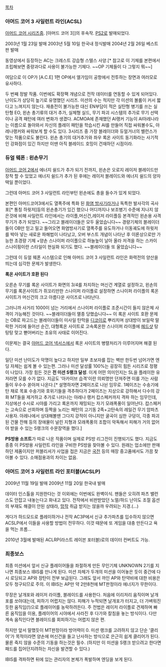 [[목차]]
=== 아머드 코어 3 사일런트 라인(ACSL) ===

[[아머드 코어 시리즈]]중. [아머드 코어 3]]의 후속작. [[PS2]]로 발매되었다.

2003년 1월 23일 발매
2003년 5월 10일 한국내 정식발매
2004년 2월 26일 베스트판 발매

{{{#!html
<object width="640" height="385"><param name=움ㅈ지ovie" value="http://www.youtube.com/v/vzbVQnGcSfc&hl=en_US&fs=1&"></param><param name="allowFullScreen" value="true"></param><param name="allowscriptaccess" value="always"></param><embed src="http://www.youtube.com/v/vzbVQnGcSfc&hl=en_US&fs=1&" type="application/x-shockwave-flash" allowscriptaccess="always" allowfullscreen="true" width="640" height="385"></embed></object>
}}}
동영상에서 등장하는 AC는 크레스트 강습형 스텔스 사양.[* 참고로 이 기체를 본편에서 조립해보면 중량과다로 사용이 불가능한 기체다. ~~OP 기체들이 다 그렇지 뭐~~]

여담으로 이 OP가 [A.C.E] 1편 OP에서 엘가임이 공항에서 전투하는 장면과 여러모로 유사하다.

두 번째 정발 작품. 이번에도 확장팩 개념으로 전작 데이터를 연동할 수 있게 되어있다. 난이도가 상당히 높기로 유명했던 시리즈. 미션의 수는 적지만 각 미션의 볼륨이 커서 짧다고 느껴지지 않는다. 재충전이 불가능한 대신 EN부담이 적은 실탄형 병기를 쓰는 실탄형 EO, 왼손 총기류의 대거 추가, 실체형 실드, 무기 파괴 시스템의 추가로 무기 선택이나 공격 패턴에 여러 변화가 생겼다. ACMOA에 존재했던 AI랭커 기능이 AI아레나라는 이름으로 돌아와서 자신의 플레이 패턴을 학습시킨 AI를 만들어 직접 싸워볼수도, 아레나랭커와 싸워보게 할 수도 있다. 3시리즈 중 가장 블레이더와 듀얼거너의 벨런스가 맞는 작품으로도 불린다. 왼손 총기의 대거추가와 좌우 록온 사이트 동기화라는 사기적인 강화점이 있긴 하지만 이땐 아직 블레이드 호밍이 건재하던 시점이라. 

=== 듀얼 웨폰 : 왼손무기 ===

[[아머드 코어 2]]에서 에너지 쉴드가 추가 되기 전까지, 왼손은 오로지 레이저 블레이드만 장착 할 수 있었고 에너지 쉴드가 추가 된 후에는 레이저 블레이드와 에너지 쉴드의 양자택일 뿐이었다.

그런데 아머드 코어 3 사일런트 라인부턴 왼손에도 총을 들수가 있게 되었다.

본편인 아머드코어3에서도 열폭주에 특화 된 [[화염 방사기]]라거나 독특한 발사각의 곡사포[* 통칭 하윗저]등의 왼손총기가 있긴 했으나 어디까지나 보조병기 수준에 지나지 않은것에 비해 사일런트 라인에서는 라이플,머신건,레이저 라이플등 본격적인 왼손용 사격무기가 추가 되었다. ~~그리고 블레이더들은 모두 울었습니다~~ 경량기체의 블레이더들이 OB만 믿고 밀고 들어오면 화염방사기로 열폭주를 유도하거나 이동궤도에 하윗저를 박아 넣는 새로운 파해법이 나타났고, 오버 부스트 개념이 나타난 후 이론상으로만 가능한 초경량 기체 +양손 스나이퍼 라이플으로 하늘높이 날아 올라 저격을 하는 스카이 스나이핑이란 스타일이 현실화 되기도 했다. ~~블레이더들 또 울었습니다~~ 

그런데 이 듀얼 웨폰 시스템으로 인해 아머드 코어 3 사일런트 라인은 화력전의 양산을 띄는데 심각한 문제가 발생한다.

'''록온 사이트가 호환 된다'''

오른손 무기를 록온 사이트가 화면의 3/4를 차지하는 머신건 계열로 설정하고, 왼손의 무기를 록온사이트가 쥐꼬리만한 스나이퍼 라이플로 설정하면 스나이퍼 라이플의 록온 사이트가 머신건의 크고 아름다운 사이즈로 나타난다. 

그러니까 사거리 1000이 넘는 거리에서 스나이퍼 라이플로 조준시간이 들지 않은체 사격이 가능해진 것이다. ~~블레이더들이 멸종 당했습니다~~ 이 록온 사이트 호환 문제는 OB로 파고드는 블레이더들이  미사일 탄막을 [[디코이]]로 뿌리치며 상대방이 보일락 말락한 거리에 들어선 순간, 대형록온 사이트로 고속록온한 스나이퍼 라이플에 [[헤드샷]] 탕탕탕 맞고 뻗어버리는 초유의 사태로 이어진다.

이문제는 결국 [[아머드 코어 넥서스]]에서 록온 사이트의 병렬처리가 이루어지며 해결 된다.


일단 미션 난이도가 악명이 높다고 하지만 일부 초보자를 잡는 벽만 한두번 넘어가면 엔딩 자체는 쉽게 볼 수 있는편. 그러나 미션 달성률 100%는 굉장히 힘든 시리즈로 정평이 나있다. 가장 힘든 것은 '''전 미션 S랭크 달성'''. 이게 어떤 의미인지는 SL을 플레이한 유저라면 모를 수가 없다. 지금도 '아카이브 습격'이란 의뢰명만 던져주면 이를 가는 사람들이 우수수 쏟아져 나온다.[* 설명하자면 2페이즈로 나뉜 임무로. 1페이즈는 수송기에 탄 채로 목표 수송기와 호위기들을 격추하다가 2페이즈는 지상으로 강하해서 다수의 강화 MT들을 제거하고 추가로 나타나는 아레나 랭커 캅스페커까지 격파 하는 임무인데, 지상에선 수시로 시야를 가리고 록온까지 재밍되는 자기 모래폭풍이 일어난다. 캅스페커는 고속으로 선회하며 등짝을 노리는 패턴의 고기동 2족+고탄속의 레일건 무기 암파츠 사용자. 아레나에서 상대해볼땐 그다지 강적이 아니지만 굴곡이 심한 구덩이, 각종 파괴된 건물 잔해 등의 장애물이 널린 지형과 모래폭풍의 조합이 악독해서 피해가 거의 없어야 받을 수 있는 S랭크의 수문장역을 했다.]

'''PS방용 소프트'''가 따로 나온 작품이며 실제로 PS방 리그전이 진행되기도 했다. 지금도 종종 이 PS방용 사일런트 라인을 구비한 PS방을 찾아볼 수 있다. 원래는 업소에만 판매하던 제품이지만 퍼블리셔가 사업을 접은 지금은 [[국전]] 등의 매장 중고품에서도 가끔 찾아볼 수 있다. 소매점용과의 차이는 없음.

=== 아머드 코어 3 사일런트 라인 포터블(ACSLP) ===
2009년 11월 19일 발매
2009년 11월 20일 한국내 발매

데이터 인스톨을 지원한다는 것 이외에는 이번에도 완벽이식. 팬들은 오히려 파츠 밸런스도 안잡고 내놓는다고 화내고 있다. 전작에서 비판받았던 노멀/하드 난이도 조절 옵션의 부재도 해결이 안된 상태라, [[망작]] 취급 받지는 않을까 우려되는 지경.(...)

게다가 하드모드로 플레이하거나 전작 AC3P에서 신규 추가파츠를 입수하지 않으면 ACSLP에서 이들을 사용할 방법이 전무하다. 이것 때문에 또 게임을 대충 만든다고 욕을 먹는 프롬...

2010년 3월에 발매된 ACLRP(라스트 레이븐 포터블)로의 데이터 컨버트도 가능.

=== 최종보스 ===
최종 미션에서 앞서 신규 플레이어들을 좌절하게 만든 무인기체 UNKNOWN 2기를 지나면 최종보스 IBIS를 만나게 된다. 미션 자체가 두개의 미션을 이어놓은 듯이 중간에 다시 로딩되고 AP와 장탄이 전부 보급된다. 그래도 앞서 까인 AP와 탄약비에 대한 비용은 모두 청구되므로 주의. 이 IBIS는 AP만 약 2만8천에 MT판정이라 에너지가 무한이다.

무장은 날개포와 레이저 라이플, 블레이드를 사용한다. 처음에 이리저리 움직이며 날개포를 쏘아대는데, 피하기 어렵지는 않다. 피해가 누적되면 날개포가 터지고, 더 가벼워진 듯한 움직임(!)으로 플레이어를 농락하려든다. 주 전법은 레이저 라이플로 견제하며 빠른 움직임을 이용, 플레이어의 시야에서 사라진 후 다가와 칼침을 놓는 방식이다. 다만 계속 움직인다면 블레이드를 회피하기는 어렵지 않은 편.

하지만 앞서 말했듯이 MT판정이라 방어력이 0. 미션 랭크를 고려하지 않고 단순 '클리어'가 목적이라면 양손에 머신건을 들고 난사하는 방식으로 은근히 쉽게 클리어가 된다. 물론 죽지 않을 수준의 기동을 하는것은 필수.
(하지만 이 미션을 S랭크 받으려고 한다면 패드를 집어던지려하는 자신을 발견할 수 있다.)

IBIS를 격파하면 뒤에 있는 관리자의 본체가 폭발하며 엔딩을 보게 된다.
